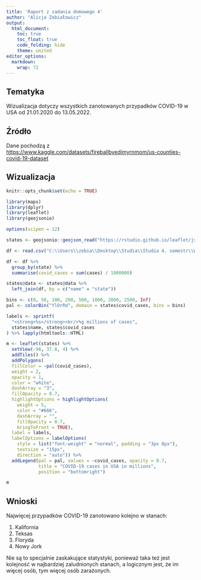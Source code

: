 ---
title: 'Raport z zadania domowego 4'
author: "Alicja Żebiałowicz"
output: 
  html_document:
    toc: true
    toc_float: true
    code_folding: hide
    theme: united
editor_options: 
  markdown: 
    wrap: 72
---

## Tematyka

Wizualizacja dotyczy wszystkich zanotowanych przypadków COVID-19 w USA
od 21.01.2020 do 13.05.2022.

## Źródło

Dane pochodzą z
<https://www.kaggle.com/datasets/fireballbyedimyrnmom/us-counties-covid-19-dataset>

## Wizualizacja

```{r setup, include=FALSE, message=FALSE}
knitr::opts_chunk$set(echo = TRUE)

library(maps)
library(dplyr)
library(leaflet)
library(geojsonio)
```

```{r}

options(scipen = 12)

states <- geojsonio::geojson_read("https://rstudio.github.io/leaflet/json/us-states.geojson", what = "sp")

df <- read.csv("C:\\Users\\zebia\\Desktop\\Studia\\Studia 4. semestr\\Wstęp do eksploracji danych\\Homework 4\\us-counties.csv")

df <- df %>% 
  group_by(state) %>% 
  summarise(covid_cases = sum(cases) / 1000000)

states@data <- states@data %>% 
  left_join(df, by = c("name" = "state"))

bins <- c(0, 50, 100, 200, 500, 1000, 2000, 2500, Inf)
pal <- colorBin("YlOrRd", domain = states$covid_cases, bins = bins)

labels <- sprintf(
  "<strong>%s</strong><br/>%g millions of cases",
  states$name, states$covid_cases
) %>% lapply(htmltools::HTML)

m <- leaflet(states) %>%
  setView(-96, 37.8, 4) %>%
  addTiles() %>% 
  addPolygons(
  fillColor = ~pal(covid_cases),
  weight = 2,
  opacity = 1,
  color = "white",
  dashArray = "3",
  fillOpacity = 0.7,
  highlightOptions = highlightOptions(
    weight = 5,
    color = "#666",
    dashArray = "",
    fillOpacity = 0.7,
    bringToFront = TRUE),
  label = labels,
  labelOptions = labelOptions(
    style = list("font-weight" = "normal", padding = "3px 8px"),
    textsize = "15px",
    direction = "auto")) %>% 
  addLegend(pal = pal, values = ~covid_cases, opacity = 0.7, 
            title = "COVID-19 cases in USA in millions",
            position = "bottomright")

m
```

## Wnioski

Najwięcej przypadków COVID-19 zanotowano kolejno w stanach:

1.  Kalifornia
2.  Teksas
3.  Floryda
4.  Nowy Jork

Nie są to specjalnie zaskakujące statystyki, ponieważ taka też jest
kolejność w najbardziej zaludnionych stanach, a logicznym jest, że im
więcej osób, tym więcej osób zarażonych.

